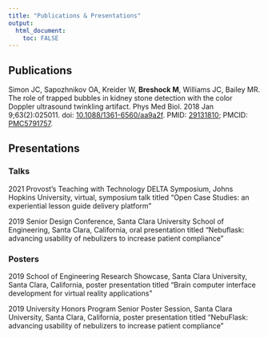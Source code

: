 ```yaml
---
title: "Publications & Presentations"
output: 
  html_document:
    toc: FALSE
---
```


## **Publications**

Simon JC, Sapozhnikov OA, Kreider W, **Breshock M**, Williams JC, Bailey MR. The role of trapped bubbles in kidney stone detection with the color Doppler ultrasound twinkling artifact. Phys Med Biol. 2018 Jan 9;63(2):025011. doi: [10.1088/1361-6560/aa9a2f](https://iopscience.iop.org/article/10.1088/1361-6560/aa9a2f). PMID: [29131810](https://pubmed.ncbi.nlm.nih.gov/29131810/); PMCID: [PMC5791757](https://www.ncbi.nlm.nih.gov/pmc/articles/PMC5791757/).

## **Presentations**

### Talks

2021 Provost’s Teaching with Technology DELTA Symposium, Johns Hopkins University, virtual, symposium talk titled "Open Case Studies: an experiential lesson guide delivery platform"

2019 Senior Design Conference, Santa Clara University School of Engineering, Santa Clara, California, oral presentation titled "Nebuflask: advancing usability of nebulizers to increase patient compliance"

### Posters

2019 School of Engineering Research Showcase, Santa Clara University, Santa Clara, California, poster presentation titled "Brain computer interface development for
virtual reality applications"

2019 University Honors Program Senior Poster Session, Santa Clara University, Santa Clara, California, poster presentation titled "NebuFlask: advancing usability of nebulizers to increase patient compliance"



